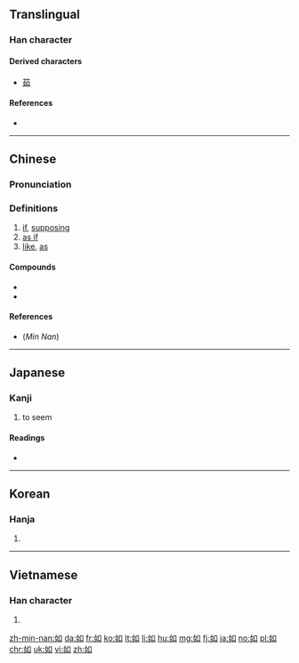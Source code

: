 ==Translingual==
{{stroke order|type=animate}}

===Han character===
{{Han char|rn=38|rad=女|as=03|sn=6|four=46400|canj=VR|ids=⿰女口}}

====Derived characters====
* [[茹]]

====References====
* {{Han ref|kx=0255.210|dkj=06060|hdz=21025.090|uh=5982|ud=22914|bh=A670|bd=42608}}

----

==Chinese==
{{zh-forms}}

===Pronunciation===
{{zh-pron
|m=rú
|c=jyu4
|mn=jû/lû
|mc=y
|oc=y
|ma=Zh-rú.ogg
|cat=conj
}}

===Definitions===
{{zh-hanzi}}

# [[if]], [[supposing]]
# [[as if]]
# [[like]], [[as]]

====Compounds====
* {{zh-l|如果}}
* {{zh-l|如意}}

====References====
* (''Min Nan'') {{thcwd|2284}}

----

==Japanese==

===Kanji===
{{ja-kanji|grade=c|rs=女03}}

# to seem

====Readings====
* {{ja-readings|goon=[[にょ]] (nyo)|kanon=[[じょ]] (jo)|kun=[[ごとく]] (gotoku), [[しく]] (shiku), [[ゆく]] (yuku)}}

----

==Korean==

===Hanja===
{{ko-hanja|hangeul=여|eumhun=같을|rv=yeo|mr=yŏ}}

# {{defn|lang=ko|sort=女03}}

----

==Vietnamese==

===Han character===
{{vi-hantu|[[như]], [[nhơ]], [[dừ]], [[nhừ]], [[rừ]]|rs=女03}}

# {{defn|lang=vi|sort=女03}}

[[zh-min-nan:如]]
[[da:如]]
[[fr:如]]
[[ko:如]]
[[lt:如]]
[[li:如]]
[[hu:如]]
[[mg:如]]
[[fj:如]]
[[ja:如]]
[[no:如]]
[[pl:如]]
[[chr:如]]
[[uk:如]]
[[vi:如]]
[[zh:如]]